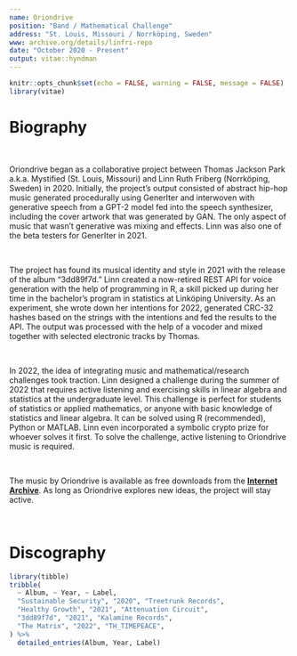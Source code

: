 ```yaml
---
name: Oriondrive
position: "Band / Mathematical Challenge"
address: "St. Louis, Missouri / Norrköping, Sweden"
www: archive.org/details/linfri-repo
date: "October 2020 - Present"
output: vitae::hyndman
---
```


```r
knitr::opts_chunk$set(echo = FALSE, warning = FALSE, message = FALSE)
library(vitae)
```

# Biography

\  

Oriondrive began as a collaborative project between Thomas Jackson Park a.k.a. Mystified (St. Louis, Missouri) and Linn Ruth Friberg (Norrköping, Sweden) in 2020. Initially, the project's output consisted of abstract hip-hop music generated procedurally using GenerIter and interwoven with generative speech from a GPT-2 model fed into the speech synthesizer, including the cover artwork that was generated by GAN. The only aspect of music that wasn't generative was mixing and effects. Linn was also one of the beta testers for GenerIter in 2021.

\  

The project has found its musical identity and style in 2021 with the release of the album "3dd89f7d." Linn created a now-retired REST API for voice generation with the help of programming in R, a skill picked up during her time in the bachelor's program in statistics at Linköping University. As an experiment, she wrote down her intentions for 2022, generated CRC-32 hashes based on the strings with the intentions and fed the results to the API. The output was processed with the help of a vocoder and mixed together with selected electronic tracks by Thomas. 

\  

In 2022, the idea of integrating music and mathematical/research challenges took traction. Linn designed a challenge during the summer of 2022 that requires active listening and exercising skills in linear algebra and statistics at the undergraduate level. This challenge is perfect for students of statistics or applied mathematics, or anyone with basic knowledge of statistics and linear algebra. It can be solved using R (recommended), Python or MATLAB. Linn even incorporated a symbolic crypto prize for whoever solves it first. To solve the challenge, active listening to Oriondrive music is required.

\  

The music by Oriondrive is available as free downloads from the **[Internet Archive](https://archive.org/search.php?query=subject%3A%22oriondrive%22&and[]=subject%3A%22linn+friberg%22)**. As long as Oriondrive explores new ideas, the project will stay active.

\  

# Discography

```r
library(tibble)
tribble(
  ~ Album, ~ Year, ~ Label, 
  "Sustainable Security", "2020", "Treetrunk Records",
  "Healthy Growth", "2021", "Attenuation Circuit",
  "3dd89f7d", "2021", "Kalamine Records",
  "The Matrix", "2022", "TH_TIMEPEACE",
) %>% 
  detailed_entries(Album, Year, Label)

```


